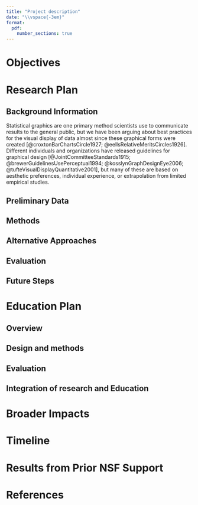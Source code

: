 ```yaml
---
title: "Project description"
date: "\\vspace{-3em}"
format: 
  pdf:
    number_sections: true
---
```


::: {.content-visible when-format="pdf"}

\newsection{D}
:::

<!-- https://vcresearch.berkeley.edu/sites/default/files/inline-files/CAREER_Writing_Guide_2017_final.pdf -->

# Objectives

<!-- 1. Objectives/Specific Aims/Goals -->
<!-- Other names for these are goals, research thrusts, etc. You can call these whatever you like or whatever is most used in your field. -->
<!-- • Try to fit this information on one page. -->
<!-- • Start with a brief problem statement to introduce your research question and state why it is important. -->
<!-- • Put the solution to your research question in context of your overall, long-term career objectives. -->
<!-- • Identify the specific objective for the present proposal. -->
<!-- • Describe your overall hypothesis for your specific objective. -->
<!-- • List your specific aims for how you will accomplish the objectives of your proposal.  -->
<!--    o Each aim is to find out information, not to do a method (a method supports an aim, but is not the purpose of the aim; i.e., the aim should be outcome-oriented). -->
<!--    o Limit yourself to 2-4 aims. -->
<!--    o Be declarative (use short bullet points). -->
<!--    o Make sure aims are not inter-dependent but supportive of each other (i.e., make sure that if the first step of your proposal doesn’t turn out the way you expect, your entire proposal won't fail). -->
<!--    o Link your specific aims to hypotheses, as appropriate. -->
<!-- • Close this section with a statement on your expected outcomes, emphasizing the project's innovation. -->
<!-- • It can be very useful to try to diagram your objective and aims. -->



# Research Plan
<!-- 2. Research Plan -->
<!-- Note: The research and educational activities do not need to be addressed separately if the relationship between them is such that it works best to present an integrated project where the two are interspersed throughout the Project Description. -->

## Background Information
<!-- a. Background information -->
<!-- This section lets you: -->
<!-- 1. Orient reader to your subject, providing scientific background and context. -->
<!-- 2. Establish the importance and novelty of your project. -->
<!-- 3. Show your knowledge of the area through a solid review and objective citation of prior related work. -->
<!-- 4. Reveal that you are aware of opportunities, gaps, and roadblocks in your field.  -->
<!-- 5. Persuade the reviewers to become invested in your work by showing how your research matters for the field and their own research. -->
<!-- Write this section in nontechnical terms for a broader audience. -->

Statistical graphics are one primary method scientists use to communicate results to the general public, but we have been arguing about best practices for the visual display of data almost since these graphical forms were created [@croxtonBarChartsCircle1927; @eellsRelativeMeritsCircles1926]. Different individuals and organizations have released guidelines for graphical design [@JointCommitteeStandards1915; @brewerGuidelinesUsePerceptual1994; @kosslynGraphDesignEye2006; @tufteVisualDisplayQuantitative2001], but many of these are based on aesthetic preferences, individual experience, or extrapolation from limited empirical studies.
<!-- on extremely simple graphics to a wide variety of modern graphics that . -->


## Preliminary Data
<!-- b. Preliminary data -->
<!-- This is the place to highlight your own preliminary data, showing your ability to develop and test hypotheses, design rigorous experiments, perform experimental techniques, and analyze and interpret data. -->
<!-- • Illustrate the relevance of your preliminary data to your specific aims/goals and how it relates to your proposed research plan. -->
<!-- • Use high quality graphics and tables to illustrate your data and results. -->


## Methods

<!-- c. Methods -->
<!-- This is generally the longest section of the research plan, where you develop the details of your project. This section is not just about methods but design. -->
<!-- Suggested format for this section: -->
<!-- D. RESEARCH DESIGN AND METHODS -->
<!-- Introductory paragraph to orient reviewer to what you plan to do. -->
<!-- D.1. Aim 1. Repeat Specific Aim from page 1. -->
<!-- D.1.a. Hypothesis and Rationale. -->
<!-- D.1.b. Experimental Plan. -->
<!-- D.1.c. Expected Outcomes/Evaluation -->
<!-- D.1.d. Potential Pitfalls and Alternative Approaches -->

<!-- When outlining your experimental plan: -->
<!-- • Base it on your specific aims—restate the aims and describe the flow of experiments for each aim. -->
<!-- • Describe methodology for each aim, establishing your expertise with the approach by linking back to your preliminary studies and assessing the strengths and limitations of your approach. -->
<!-- • Cite appropriate references. -->
<!-- • Describe the timeline and sequence of experiments. -->
<!-- • Talk about relevance to the field. -->


## Alternative Approaches
<!-- d. Potential pitfalls and alternative approaches -->
<!-- Discuss the limitations of each approach you are proposing and how they may affect your results and data.  -->
<!-- • Call attention to potential difficulties and propose alternatives you will use if a technique is inadequate or the results are inconclusive. -->
<!-- • Describe potential pitfalls and what you will do if they occur. -->
<!-- • State what you will do if results are negative, how negative findings will also advance the field, and what you will do next. -->

## Evaluation
<!-- e. Evaluation -->
<!-- Describe how you will assess your research program. -->
<!-- • Consider linking this to your timeline and/or milestones. -->
<!-- • Describe future plans. -->
<!-- • Identify what others will be able to do with your research results. -->

## Future Steps
<!-- f. Future steps -->



# Education Plan
<!-- 3. Education Plan -->
<!-- Suggested length is 3-5 pages. Tips: Use first person, and refer to experiences that have informed your approach to education/teaching/mentoring.  -->


## Overview
<!-- a. Overview/background/aims -->
<!-- Frame a big picture for your education plan. Include background, motivation, rationale, and aims for each major activity in the plan (e.g., Aim 1, Aim 2, Aim 3.). Suggest limiting to 3 major aims. -->


## Design and methods
<!-- b. Design and methods -->
<!-- For each aim listed in 3a, describe the target audience, needs/gaps to be addressed, methods, resources (including  personnel, partnerships, budget), and measurable desired outcomes (i.e., what would success look like?). -->

## Evaluation
<!-- c. Evaluation -->
<!-- Describe how you will assess your education program. -->
<!-- • Consider linking this to your timeline. -->
<!-- Tip: Refer to the NSF User Friendly Handbook for Project Evaluation: nsf.gov/pubs/2002/nsf02057/nsf02057.pdf -->

## Integration of research and Education
<!-- d. Integration of research and education -->
<!-- How will your research impact your education goals and how will your education activities feed back into your research? -->

# Broader Impacts
<!-- 4. Broader Impacts -->
<!-- You must include a separate section that addresses the Broader Impacts of your proposal. -->
<!-- • Must use the section heading "Broader Impacts" somewhere in your proposal. -->
<!-- • Describe the broader impacts that are intrinsic to your research, as well as those that result from your education activities. -->
<!-- • As an alternative to one section on broader impacts, you could have multiple sections throughout the proposal that are paired with each aim. In this case, be sure that you still create a separate section with the heading "Broader Impacts." -->

# Timeline
<!-- 5. Timeline -->
<!-- This is where you show how everything will fit together. -->
<!-- • Propose an appropriate amount of work for the funding period. Reviewers are sensitive to proposals that seem “overly ambitious.” -->
<!-- • Provide a diagram of your timeline over the funding period, showing when you will hit certain milestones, or provide a list of milestones you will achieve in each year. -->
<!-- • Include key milestones for each education aim -->

# Results from Prior NSF Support
<!-- 6. Results from Prior NSF Support -->
<!-- Describe support from past 5 years per GPG instructions. If you have none, write “Not applicable.” Use this format: -->
<!-- (a) The NSF award number, amount and period of support. -->
<!-- (b) The title of the project. -->
<!-- (c) A summary of the results of the completed work, including accomplishments, supported by the award. The results must be separately described under two distinct headings: Intellectual Merit and Broader Impacts. -->
<!-- (d) A listing of the publications resulting from the NSF award. -->
<!-- (e) Evidence of research products and their availability, including, but not limited to: data, publications, samples, physical collections, software, and models, as described in any Data Management Plan. -->
<!-- (f) Write "Not applicable." (This section is for if the proposal is for renewed support.)  -->
<!-- If the project was recently awarded and therefore no new results exist, describe the major goals and broader impacts of the project. -->

\begin{wrapfigure}{R}{.25\textwidth}  
```r
nums<-rnorm(100,0,1)
df<-data.frame(s=1:100,nums)
library(ggplot2)
ggplot(df, aes(x=nums))+
  geom_histogram()+
  theme_classic(base_size=9)
```

\end{wrapfigure}

# References

\newsection{E}
\indent
\setlength{\parindent}{-.5in}
\setlength{\leftskip}{0.5in}








